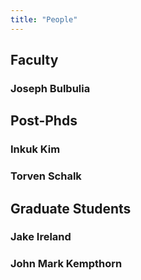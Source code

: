```yaml
---
title: "People"
---
```



## Faculty

### Joseph Bulbulia


## Post-Phds

### Inkuk Kim 

### Torven Schalk

## Graduate Students

### Jake Ireland

### John Mark Kempthorn